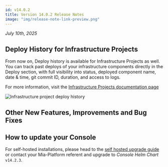 ```yaml
---
id: v14.0.2
title: Version 14.0.2 Release Notes
image: "img/release-note-link-preview.png"
---
```



_July 10th, 2025_

## Deploy History for Infrastructure Projects

From now on, Deploy history is available for Infrastructure Projects as well. You can track past deploys of your infrastructure components directly in the Deploy section, with full visibility into status, deployed component name, date & time, git commit ID, duration, and access to logs.

For more information, visit the [Infrastructure Projects documentation page](/docs/products/console/project-configuration/infrastructure-project#deploy-history)

![Infrastructure project deploy history](img/infrastructure-project-deploy-history.png)

## Other New Features, Improvements and Bug Fixes

<Accordion data={dataAccordion} />

## How to update your Console

For self-hosted installations, please head to the [self hosted upgrade guide](/docs/infrastructure/self-hosted/installation-chart/how-to-upgrade) or contact your Mia-Platform referent and upgrade to _Console Helm Chart_ `v14.2.3`.
